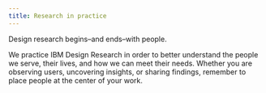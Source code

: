 ```yaml
---
title: Research in practice
---
```



<PageDescription>

Design research begins–and ends–with people.

</PageDescription>

We practice IBM Design Research in order to better understand the people we serve, their lives, and how we can meet their needs. Whether you are observing users, uncovering insights, or sharing findings, remember to place people at the center of your work.

<div className="bx--row bx--no-gutter">
  <NavTile
    title="Focus on people"
    description="User understanding starts with knowing a person’s behaviors, context, differences, and external influences."
    href="/research-in-practice/focus-on-people"
  />
  <NavTile
    title="Plan for success"
    description="From research plans to synthesis, set your research practice up for success."
    href="/research-in-practice/plan-for-success"
  />
  <NavTile
    title="Craft insights"
    description="Great research insights result from quality data, strong synthesis, and thoughtful recommendations."
    href="/research-in-practice/craft-insights"
  />
  <NavTile
    title="Find the story"
    description="Craft a meaningful story, rooted in real user insights, that is tailored to your audience."
    href="/research-in-practice/focus-on-people"
  />
</div>
